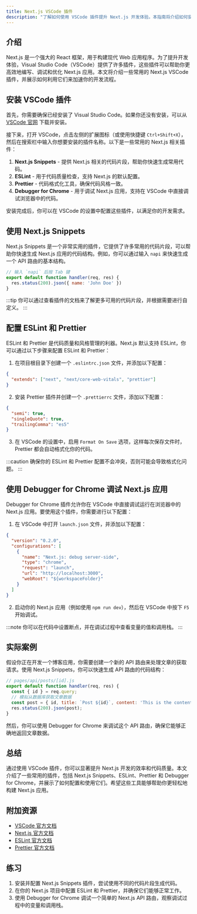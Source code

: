```yaml
---
title: Next.js VSCode 插件
description: "了解如何使用 VSCode 插件提升 Next.js 开发体验。本指南将介绍如何安装、配置和使用这些插件，帮助你更高效地编写 Next.js 应用。"
---
```


## 介绍

Next.js 是一个强大的 React 框架，用于构建现代 Web 应用程序。为了提升开发体验，Visual Studio Code（VSCode）提供了许多插件，这些插件可以帮助你更高效地编写、调试和优化 Next.js 应用。本文将介绍一些常用的 Next.js VSCode 插件，并展示如何利用它们来加速你的开发流程。

## 安装 VSCode 插件

首先，你需要确保已经安装了 Visual Studio Code。如果你还没有安装，可以从 [VSCode 官网](https://code.visualstudio.com/) 下载并安装。

接下来，打开 VSCode，点击左侧的扩展图标（或使用快捷键 `Ctrl+Shift+X`），然后在搜索栏中输入你想要安装的插件名称。以下是一些常用的 Next.js 相关插件：

1. **Next.js Snippets** - 提供 Next.js 相关的代码片段，帮助你快速生成常用代码。
2. **ESLint** - 用于代码质量检查，支持 Next.js 的默认配置。
3. **Prettier** - 代码格式化工具，确保代码风格一致。
4. **Debugger for Chrome** - 用于调试 Next.js 应用，支持在 VSCode 中直接调试浏览器中的代码。

安装完成后，你可以在 VSCode 的设置中配置这些插件，以满足你的开发需求。

## 使用 Next.js Snippets

Next.js Snippets 是一个非常实用的插件，它提供了许多常用的代码片段，可以帮助你快速生成 Next.js 应用的代码结构。例如，你可以通过输入 `napi` 来快速生成一个 API 路由的基本结构。

```javascript
// 输入 `napi` 后按 Tab 键
export default function handler(req, res) {
  res.status(200).json({ name: 'John Doe' })
}
```

:::tip
你可以通过查看插件的文档来了解更多可用的代码片段，并根据需要进行自定义。
:::

## 配置 ESLint 和 Prettier

ESLint 和 Prettier 是代码质量和风格管理的利器。Next.js 默认支持 ESLint，你可以通过以下步骤来配置 ESLint 和 Prettier：

1. 在项目根目录下创建一个 `.eslintrc.json` 文件，并添加以下配置：

```json
{
  "extends": ["next", "next/core-web-vitals", "prettier"]
}
```

2. 安装 Prettier 插件并创建一个 `.prettierrc` 文件，添加以下配置：

```json
{
  "semi": true,
  "singleQuote": true,
  "trailingComma": "es5"
}
```

3. 在 VSCode 的设置中，启用 `Format On Save` 选项，这样每次保存文件时，Prettier 都会自动格式化你的代码。

:::caution
确保你的 ESLint 和 Prettier 配置不会冲突，否则可能会导致格式化问题。
:::

## 使用 Debugger for Chrome 调试 Next.js 应用

Debugger for Chrome 插件允许你在 VSCode 中直接调试运行在浏览器中的 Next.js 应用。要使用这个插件，你需要进行以下配置：

1. 在 VSCode 中打开 `launch.json` 文件，并添加以下配置：

```json
{
  "version": "0.2.0",
  "configurations": [
    {
      "name": "Next.js: debug server-side",
      "type": "chrome",
      "request": "launch",
      "url": "http://localhost:3000",
      "webRoot": "${workspaceFolder}"
    }
  ]
}
```

2. 启动你的 Next.js 应用（例如使用 `npm run dev`），然后在 VSCode 中按下 `F5` 开始调试。

:::note
你可以在代码中设置断点，并在调试过程中查看变量的值和调用栈。
:::

## 实际案例

假设你正在开发一个博客应用，你需要创建一个新的 API 路由来处理文章的获取请求。使用 Next.js Snippets，你可以快速生成 API 路由的代码结构：

```javascript
// pages/api/posts/[id].js
export default function handler(req, res) {
  const { id } = req.query;
  // 模拟从数据库获取文章数据
  const post = { id, title: `Post ${id}`, content: 'This is the content of the post.' };
  res.status(200).json(post);
}
```

然后，你可以使用 Debugger for Chrome 来调试这个 API 路由，确保它能够正确地返回文章数据。

## 总结

通过使用 VSCode 插件，你可以显著提升 Next.js 开发的效率和代码质量。本文介绍了一些常用的插件，包括 Next.js Snippets、ESLint、Prettier 和 Debugger for Chrome，并展示了如何配置和使用它们。希望这些工具能够帮助你更轻松地构建 Next.js 应用。

## 附加资源

- [VSCode 官方文档](https://code.visualstudio.com/docs)
- [Next.js 官方文档](https://nextjs.org/docs)
- [ESLint 官方文档](https://eslint.org/docs/user-guide/)
- [Prettier 官方文档](https://prettier.io/docs/en/index.html)

## 练习

1. 安装并配置 Next.js Snippets 插件，尝试使用不同的代码片段生成代码。
2. 在你的 Next.js 项目中配置 ESLint 和 Prettier，并确保它们能够正常工作。
3. 使用 Debugger for Chrome 调试一个简单的 Next.js API 路由，观察调试过程中的变量和调用栈。
